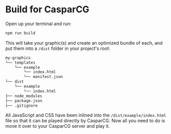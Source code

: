 # Build for CasparCG

Open up your terminal and run:

```bash
npm run build
```

This will take your graphic(s) and create an optimized bundle of each, and put them into a `/dist` folder in your project's root:

```markdown {6-8}
my-graphics
└── templates
    └── example
        └── index.html
        └── manifest.json
└── dist
    └── example
        └── index.html
├── node_modules
├── package.json
├── .gitignore
```

All JavaScript and CSS have been inlined into the `/dist/example/index.html` file so that it can be played directly by CasparCG. 
Now all you need to do is move it over to your CasparCG server and play it.
